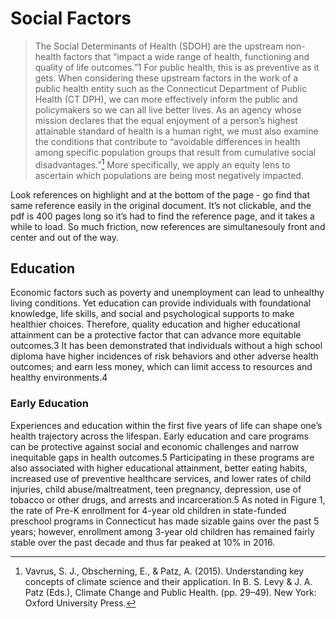 # Social Factors

> The Social Determinants of Health (SDOH) are the upstream non-health factors
> that “impact a wide range of health, functioning and quality of life outcomes.”1
> For public health, this is as preventive as it gets. When considering these
> upstream factors in the work of a public health entity such as the Connecticut
> Department of Public Health (CT DPH), we can more effectively inform the public
> and policymakers so we can all live better lives. As an agency whose mission
> declares that the equal enjoyment of a person’s highest attainable standard of
> health is a human right, we must also examine the conditions that contribute to
> “avoidable differences in health among specific population groups that result
> from cumulative social disadvantages.”[^social-factors-1] 
> More specifically, we apply an equity lens to ascertain which populations 
> are being most negatively impacted.

[^social-factors-1]: Vavrus, S. J., Obscherning, E., & Patz, A. (2015).
Understanding key concepts of climate science and their application. In B. S.
Levy & J. A. Patz (Eds.), Climate Change and Public Health. (pp. 29–49). New
York: Oxford University Press.

Look references on highlight and at the bottom of the page - go find that same
reference easily in the original document. It's not clickable, and the pdf
is 400 pages long so it's had to find the reference page, and it takes a while
to load. So much friction, now references are simultanesouly front and center 
and out of the way. 

## Education

Economic factors such as poverty and unemployment can lead
to unhealthy living conditions. Yet education can provide
individuals with foundational knowledge, life skills, and social
and psychological supports to make healthier choices. Therefore,
quality education and higher educational attainment can be a
protective factor that can advance more equitable outcomes.3
It has been demonstrated that individuals without a high school
diploma have higher incidences of risk behaviors and other
adverse health outcomes; and earn less money, which can limit
access to resources and healthy environments.4

### Early Education

Experiences and education within the first five years of life can
shape one’s health trajectory across the lifespan. Early education
and care programs can be protective against social and economic
challenges and narrow inequitable gaps in health outcomes.5
Participating in these programs are also associated with higher
educational attainment, better eating habits, increased use of
preventive healthcare services, and lower rates of child injuries,
child abuse/maltreatment, teen pregnancy, depression, use of
tobacco or other drugs, and arrests and incarceration.5
 As noted
in Figure 1, the rate of Pre-K enrollment for 4-year old children
in state-funded preschool programs in Connecticut has made
sizable gains over the past 5 years; however, enrollment among
3-year old children has remained fairly stable over the past
decade and thus far peaked at 10% in 2016.
